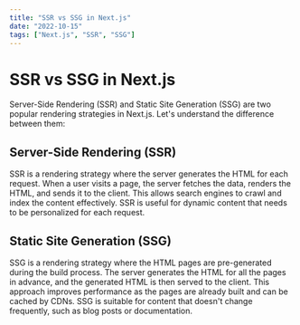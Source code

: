 ```yaml
---
title: "SSR vs SSG in Next.js"
date: "2022-10-15"
tags: ["Next.js", "SSR", "SSG"]
---
```


# SSR vs SSG in Next.js

Server-Side Rendering (SSR) and Static Site Generation (SSG) are two popular rendering strategies in Next.js. Let's understand the difference between them:

## Server-Side Rendering (SSR)

SSR is a rendering strategy where the server generates the HTML for each request. When a user visits a page, the server fetches the data, renders the HTML, and sends it to the client. This allows search engines to crawl and index the content effectively. SSR is useful for dynamic content that needs to be personalized for each request.

## Static Site Generation (SSG)

SSG is a rendering strategy where the HTML pages are pre-generated during the build process. The server generates the HTML for all the pages in advance, and the generated HTML is then served to the client. This approach improves performance as the pages are already built and can be cached by CDNs. SSG is suitable for content that doesn't change frequently, such as blog posts or documentation.
